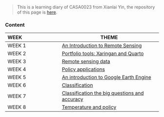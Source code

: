 > This is a learning diary of CASA0023 from Xianlai Yin, the repository of this page is [here](https://github.com/XianlaiYin/XianlaiYin.github.io/tree/main/learning_diary).

### **Content** {.unnumbered}

| WEEK   | THEME                                                                                                        |
|:----------------------------|-----------------------------------------------------|
| WEEK 1 | [An Introduction to Remote Sensing](https://xianlaiyin.github.io/learning_diary/docs/WEEK1.html)             |
| WEEK 2 | [Portfolio tools: Xaringan and Quarto](https://xianlaiyin.github.io/learning_diary/docs/WEEK2.html)          |
| WEEK 3 | [Remote sensing data](https://xianlaiyin.github.io/learning_diary/docs/WEEK3.html)                           |
| WEEK 4 | [Policy applications](https://xianlaiyin.github.io/learning_diary/docs/WEEK4.html)                           |
| WEEK 5 | [An introduction to Google Earth Engine](https://xianlaiyin.github.io/learning_diary/docs/WEEK5.html)        |
| WEEK 6 | [Classification](https://xianlaiyin.github.io/learning_diary/docs/WEEK6.html)                                |
| WEEK 7 | [Classification the big questions and accuracy](https://xianlaiyin.github.io/learning_diary/docs/WEEK7.html) |
| WEEK 8 | [Temperature and policy](https://xianlaiyin.github.io/learning_diary/docs/WEEK8.html)                        |
